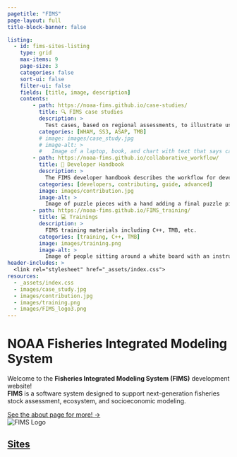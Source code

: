 ```yaml
---
pagetitle: "FIMS"
page-layout: full
title-block-banner: false

listing:
  - id: fims-sites-listing
    type: grid
    max-items: 9
    page-size: 3
    categories: false
    sort-ui: false
    filter-ui: false
    fields: [title, image, description]
    contents:
        - path: https://noaa-fims.github.io/case-studies/
          title: 🔍 FIMS case studies
          description: >
            Test cases, based on regional assessments, to illustrate use of FIMS.
          categories: [WHAM, SS3, ASAP, TMB]
          # image: images/case_study.jpg
          # image-alt: >
          #   Image of a laptop, book, and chart with text that says case study
        - path: https://noaa-fims.github.io/collaborative_workflow/
          title: 📔 Developer Handbook
          description: >
            The FIMS developer handbook describes the workflow for developers and contributors.
          categories: [developers, contributing, guide, advanced]
          image: images/contribution.jpg
          image-alt: >
            Image of puzzle pieces with a hand adding a final puzzle piece
        - path: https://noaa-fims.github.io/FIMS_training/
          title: 💻 Trainings
          description: >
            FIMS training materials including C++, TMB, etc.
          categories: [training, C++, TMB]
          image: images/training.png
          image-alt: >
            Image of people sitting around a white board with an instructor standing in front of the whiteboard.
header-includes: >
  <link rel="stylesheet" href="_assets/index.css">
resources:
  - _assets/index.css
  - images/case_study.jpg
  - images/contribution.jpg
  - images/training.png
  - images/FIMS_logo3.png
---
```


```{=html}
<div class="site-hero mb-5">
  <div class="site-intro">
    <h1 class="site-title text-primary mt-0 fw-lighter text-center text-sm-start">
      NOAA Fisheries Integrated Modeling System
    </h1>

    <div class="social-icon-links my-3" aria-hidden="true">
      <a
        class="link-primary"
        href="https://github.com/NOAA-FIMS"
        title="github"
        target="_blank"
        rel="noopener"
      >
        <i class="fab fa-github fa-lg fa-fw"></i>
      </a>

      <a
        class="link-primary"
        href="https://noaa-fims.r-universe.dev"
        title="r-project"
        target="_blank"
        rel="noopener"
      >
        <i class="fab fa-r-project fa-lg fa-fw"></i>
      </a>

      <a
        class="link-primary"
        href="https://noaa-fims.github.io/collaborative_workflow/"
        title="developer-handbook"
        target="_blank"
        rel="noopener"
      >
        <i class="fa fa-book fa-lg fa-fw"></i>
      </a>

      <a
        class="link-primary"
        href="https://nmfs-ost.github.io/noaa-fit/"
        title="FIT"
        target="_blank"
        rel="noopener"
      >
        <i class="fa fa-briefcase fa-lg fa-fw"></i>
      </a>
    </div>

    <p class="site-intro fs-5">
      Welcome to the <strong>Fisheries Integrated Modeling System (FIMS)</strong> 
      development website! <br>
      <strong>FIMS</strong> is a software system designed to support next-generation 
      fisheries stock assessment, ecosystem, and socioeconomic modeling.
    </p>
    <a class="mt4 action text" href="/about">See the about page for more! →</a>
  </div>

  <div class="site-logo">
    <img src="images/FIMS_logo3.png" alt="FIMS Logo">
  </div>
</div>
```

## [Sites](sites/sites_index.qmd)

::: {#sites-listing}
:::